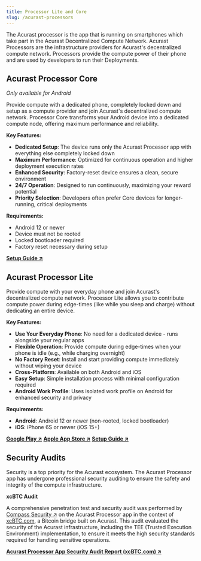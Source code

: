 ```yaml
---
title: Processor Lite and Core
slug: /acurast-processors
---
```



The Acurast processor is the app that is running on smartphones which take part in the Acurast Decentralized Compute Network. Acurast Processors are the infrastructure providers for Acurast's decentralized compute network. Processors provide the compute power of their phone and are used by developers to run their Deployments.

## Acurast Processor Core

_Only available for Android_

Provide compute with a dedicated phone, completely locked down and setup as a compute provider and join Acurast's decentralized compute network. Processor Core transforms your Android device into a dedicated compute node, offering maximum performance and reliability.

**Key Features:**
- **Dedicated Setup**: The device runs only the Acurast Processor app with everything else completely locked down
- **Maximum Performance**: Optimized for continuous operation and higher deployment execution rates
- **Enhanced Security**: Factory-reset device ensures a clean, secure environment
- **24/7 Operation**: Designed to run continuously, maximizing your reward potential
- **Priority Selection**: Developers often prefer Core devices for longer-running, critical deployments

**Requirements:**
- Android 12 or newer
- Device must not be rooted
- Locked bootloader required
- Factory reset necessary during setup

**[Setup Guide ↗](/processors/become-compute-provider#step-4-install-and-setup)**

## Acurast Processor Lite

Provide compute with your everyday phone and join Acurast's decentralized compute network. Processor Lite allows you to contribute compute power during edge-times (like while you sleep and charge) without dedicating an entire device.

**Key Features:**
- **Use Your Everyday Phone**: No need for a dedicated device - runs alongside your regular apps
- **Flexible Operation**: Provide compute during edge-times when your phone is idle (e.g., while charging overnight)
- **No Factory Reset**: Install and start providing compute immediately without wiping your device
- **Cross-Platform**: Available on both Android and iOS
- **Easy Setup**: Simple installation process with minimal configuration required
- **Android Work Profile**: Uses isolated work profile on Android for enhanced security and privacy

**Requirements:**
- **Android**: Android 12 or newer (non-rooted, locked bootloader)
- **iOS**: iPhone 6S or newer (iOS 15+)

**[Google Play ↗](https://play.google.com/store/apps/details?id=com.acurast.attested.executor.sbs.canary)**
**[Apple App Store ↗](https://apps.apple.com/us/app/acurast-processor/id6517361921)**
**[Setup Guide ↗](/processors/become-compute-provider#step-4-install-and-setup)**

## Security Audits

Security is a top priority for the Acurast ecosystem. The Acurast Processor app has undergone professional security auditing to ensure the safety and integrity of the compute infrastructure.

**xcBTC Audit**

A comprehensive penetration test and security audit was performed by [Compass Security ↗](https://www.compass-security.com/) on the Acurast Processor app in the context of [xcBTC.com](https://xcbtc.com/), a Bitcoin bridge built on Acurast. This audit evaluated the security of the Acurast infrastructure, including the TEE (Trusted Execution Environment) implementation, to ensure it meets the high security standards required for handling sensitive operations.

**[Acurast Processor App Security Audit Report (xcBTC.com) ↗](https://github.com/xcbtc-bridge/audits/blob/main/report_89395_Pentest_tzBTC_Android_App_v1.0.pdf)**
